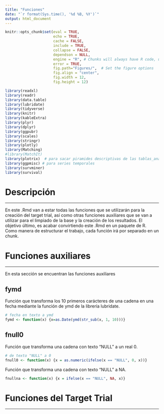 ```yaml
---
title: "Funciones"
date: "`r format(Sys.time(), '%d %B, %Y')`"
output: html_document
---
```



```r
knitr::opts_chunk$set(eval = TRUE, 
                      echo = TRUE, 
                      cache = FALSE,
                      include = TRUE,
                      collapse = FALSE,
                      dependson = NULL,
                      engine = "R", # Chunks will always have R code, unless noted
                      error = TRUE,
                      fig.path="Figures/",  # Set the figure options
                      fig.align = "center", 
                      fig.width = 12,
                      fig.height = 12)
```


```r
library(readxl)
library(readr)
library(data.table)
library(lubridate)
library(tidyverse)
library(knitr)
library(kableExtra)
library(plyr)
library(dplyr)
library(ggpubr)
library(scales)
library(stringr)
library(plotly)
library(Matching)
#library(MatchIt)
library(plotrix)  # para sacar piramides descriptivas de las tablas_analisis
library(ggpmisc) # para series temporales
library(survminer)
library(survival)

```

# Descripción

***

En este .Rmd van a estar todas las funciones que se utilizarán para la creación del target trial, así como otras funciones auxiliares que se van a utilizar para el limpiado de la base y la creación de los resultados. El objetivo último, es acabar convirtiendo este .Rmd en un paquete de R. Como manera de estructurar el trabajo, cada función irá por separado en un chunk.

# Funciones auxiliares

***

En esta sección se encuentran las funciones auxiliares

## fymd

Función que transforma los 10 primeros carácteres de una cadena en una fecha mediante la función de ymd de la librería lubridate.

```r
# fecha en texto a ymd
fymd <- function(x) {x=as.Date(ymd(str_sub(x, 1, 10)))}

```

## fnull0

Función que transforma una cadena con texto "NULL" a un real 0.

```r
# de texto "NULL" a 0
fnull0 <- function(x) {x = as.numeric(ifelse(x == "NULL", 0, x))}

```

Función que transforma una cadena con texto "NULL" a NA.

```r

fnullna <- function(x) {x = ifelse(x == "NULL", NA, x)}

```

# Funciones del Target Trial

***

```r

```


